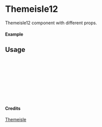 
<Meta of={Themeisle12} title="Themeisle/Themeisle12" />

# Themeisle12

Themeisle12 component with different props.

#### Example

<Canvas of={Themeisle12.Primary} />

## Usage

```ts
import { Themeisle12 } from "yadl-ui";

const Example = () => {
  return (
      <Themeisle12 />
  );
};

export default Example;
```

#### Credits
[Themeisle](https://themeisle.com/illustrations)
